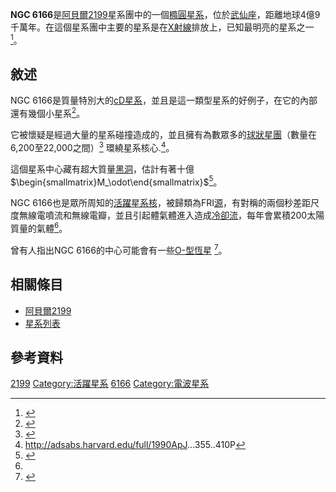 {{Sky|16|28|38.276|+|39|33|04.97}}

{{Infobox galaxy
| name = NGC 6166
| image = [[File:Monster_Galaxies_Lose_Their_Appetite_With_Age_03.jpg|250px]]
| caption = 星系NGC 6166
| epoch = [[J2000|J2000]]
| type = cD2 pec.
| mass =  
| stars =  
| ra = {{RA|16|28|38.276}}
| dec = {{DEC|+39|33|04.97}}
| dist_ly = 490 [[光年|Mly]] <br /> (142 [[秒差距|mpc]]) 
| z = z = −0.030354 <br /> (負負符號<br />表示'''[[藍移|藍移]]''')
| h_radial_v = −9100 km/s
| appmag_v = 12.78 <ref>{{Cite web |url=http://simbad.u-strasbg.fr/simbad/sim-id?Ident=NGC%20%206166 |title=存档副本 |accessdate=2014-08-30 |archive-date=2015-06-18 |archive-url=https://web.archive.org/web/20150618172530/http://simbad.u-strasbg.fr/simbad/sim-id?Ident=NGC%20%206166 |dead-url=no }}</ref>
 | size_v = 1.9’ x 1.4’
| constellation name = [[武仙座|武仙座]]
| absmag_v = −24.1
| names = '''UGC''' 10409 '''CGCG''' 2205.6+3107 0504 '''MCG''' +07 -34-060 058 265 338
}}
 
'''NGC 6166'''是[[阿貝爾2199|阿貝爾2199]]星系團中的一個[[橢圓星系|橢圓星系]]，位於[[武仙座|武仙座]]，距離地球4億9千萬年。在這個星系團中主要的星系是在[[X射線|X射線]]排放上，已知最明亮的星系之一<ref>{{cite journal |last=Bridges |first=T.J. |last2=Cater |first2=D |date=April 26, 1996 |title=B-R Colors of Globular Clusters in NGC 6166 (A2199) |journal=The Astrophysical Journal |volume= |page=1 |arxiv=astro-ph/9604159v1 |accessdate=February 3, 2013 |url=http://arxiv.org/pdf/astro-ph/9604159v1.pdf |bibcode=1996MNRAS.281.1290B |archive-date=2017-07-29 |archive-url=https://web.archive.org/web/20170729051430/https://arxiv.org/pdf/astro-ph/9604159v1.pdf |dead-url=no }}</ref>。

== 敘述 ==
NGC 6166是質量特別大的[[cD星系|cD星系]]，並且是這一類型星系的好例子，在它的內部還有幾個小星系<ref>{{Cite web |url=http://ned.ipac.caltech.edu/cgi-bin/nph-datasearch?search_type=Note_id&objid=57565&objname=NGC%206166&img_stamp=YES&hconst=73.0&omegam=0.27&omegav=0.73&corr_z=1&of=table |title=Notes for object NGC 6166 (NED) |accessdate=2014-08-30 |archive-date=2019-02-17 |archive-url=https://web.archive.org/web/20190217083900/http://ned.ipac.caltech.edu/cgi-bin/nph-datasearch?search_type=Note_id&objid=57565&objname=NGC |dead-url=no }}</ref>。

它被懷疑是經過大量的星系碰撞造成的，並且擁有為數眾多的[[球狀星團|球狀星團]]（數量在6,200至22,000之間）<ref>{{cite journal |last=Bridges |first=T.J. |last2=Cater |first2=D |date=April 26, 1996 |title=B-R Colors of Globular Clusters in NGC 6166 (A2199) |journal=The Astrophysical Journal |volume= |page=3 |arxiv=astro-ph/9604159v1 |accessdate=February 3, 2013 |url=http://arxiv.org/pdf/astro-ph/9604159v1.pdf |bibcode=1996MNRAS.281.1290B |archive-date=2017-07-29 |archive-url=https://web.archive.org/web/20170729051430/https://arxiv.org/pdf/astro-ph/9604159v1.pdf |dead-url=no }}</ref> 環繞星系核心.<ref>http://adsabs.harvard.edu/full/1990ApJ...355..410P</ref>。

這個星系中心藏有超大質量[[黑洞|黑洞]]，估計有著十億<math>\begin{smallmatrix}M_\odot\end{smallmatrix}</math><ref name="Di Matteo L19">{{cite journal |last=Di Matteo |first=Tiziana |last2=Johnstone |first2=Roderick M |date=March 8, 2001 |title=Accretion onto Nearby Supermassive Black Holes: Chandra Constraints on the Dominant Cluster Galaxy NGC 6166 |journal=The Astrophysical Journal |volume=550 |page=L19 |arxiv=astro-ph/0012194 |id= |accessdate= |url=http://iopscience.iop.org/1538-4357/550/1/L19/fulltext/ |bibcode=2001ApJ...550L..19D |doi=10.1086/319489 |archive-date=2020-02-20 |archive-url=https://web.archive.org/web/20200220093211/https://iopscience.iop.org/article/10.1086/319489 |dead-url=no }}</ref>。

NGC 6166也是眾所周知的[[活躍星系核|活躍星系核]]，被歸類為FRI[[無線電波源|源]]，有對稱的兩個秒差距尺度無線電噴流和無線電瓣，並且引起體氣體進入造成[[冷卻流|冷卻流]]，每年會累積200太陽質量的氣體<ref name="Di Matteo L19"/>。

曾有人指出NGC 6166的中心可能會有一些[[恆星光譜|O-型恆星]] <ref name="Fisher1995">{{cite journal
    | author=Fisher, David; Illingworth, Garth; Franx, Marijn
    | title=Kinematics of 13 brightest cluster galaxies
    | journal=The Astrophysical Journal Letters
    | year=1995
    | volume=438
    | number=2
    | pages=539–562
    | bibcode=1995ApJ...438..539F
    | doi=10.1086/175100}}</ref>。

== 相關條目 ==
*[[阿貝爾2199|阿貝爾2199]]
*[[星系列表|星系列表]]

== 參考資料 ==
{{reflist}}

[[Category:阿貝爾天體|2199]]
[[Category:活躍星系|Category:活躍星系]]
[[Category:武仙座NGC天體|6166]]
[[Category:電波星系|Category:電波星系]]